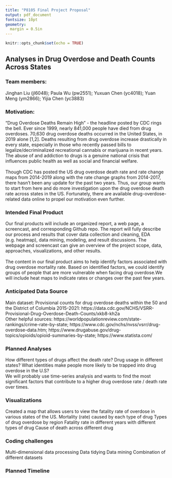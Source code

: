 ```yaml
---
title: "P8105 Final Project Proposal"
output: pdf_document
fontsize: 10pt
geometry: 
  margin = 0.5in
---
```


```r
knitr::opts_chunk$set(echo = TRUE)
```

## Analyses in Drug Overdose and Death Counts Across States
### Team members:
Jinghan Liu (jl6048); Paula Wu (pw2551); Yuxuan Chen (yc4018); Yuan Meng (ym2866); Yijia Chen (yc3883)

### Motivation:
“Drug Overdose Deaths Remain High” - the headline posted by CDC rings the bell. Ever since 1999, nearly 841,000 people have died from drug overdoses. 70,630 drug overdose deaths occurred in the United States, in 2019 alone [1,2]. Deaths resulting from drug overdose increase drastically in every state, especially in those who recently passed bills to legalize/decriminalized recreational cannabis or marijuana in recent years. The abuse of and addiction to drugs is a genuine national crisis that influences public health as well as social and financial welfare. <br><br>
Though CDC has posted the US drug overdose death rate and rate change maps from 2014-2019 along with the rate change graphs from 2014-2017, there hasn’t been any update for the past two years. Thus, our group wants to start from here and do more investigation upon the drug overdose death rate across states in the US. Fortunately, there are available drug-overdose-related data online to propel our motivation even further. 

### Intended Final Product
Our final products will include an organized report, a web page, a screencast, and corresponding Github repo. The report will fully describe our process and results that cover data collection and cleaning, EDA (e.g. heatmap), data mining, modeling, and result discussions. The webpage and screencast can give an overview of the project scope, data, approaches, visualizations, and other results.<br><br>
The content in our final product aims to help identify factors associated with drug overdose mortality rate. Based on identified factors, we could identify groups of people that are more vulnerable when facing drug overdose.We will include heat maps to indicate rates or changes over the past few years. 

### Anticipated Data Source
Main dataset: Provisional counts for drug overdose deaths within the 50 and the District of Columbia 2015-2021: https://data.cdc.gov/NCHS/VSRR-Provisional-Drug-Overdose-Death-Counts/xkb8-kh2a
<br>Other helpful sources:
https://worldpopulationreview.com/state-rankings/crime-rate-by-state; https://www.cdc.gov/nchs/nvss/vsrr/drug-overdose-data.htm; https://www.drugabuse.gov/drug-topics/opioids/opioid-summaries-by-state; https://www.statista.com/

### Planned Analyses
How different types of drugs affect the death rate? Drug usage in different states? What identities make people more likely to be trapped into drug overdose in the U.S? <br>
We will probably use time-series analysis and wants to find the most significant factors that contribute to a higher drug overdose rate / death rate over times. 

### Visualizations 
Created a map that allows users to view the fatality rate of overdose in various states of the US.
Mortality (rate) caused by each type of drug
Types of drug overdose by region 
Fatality rate in different years with different types of drug
Cause of death across different drug
 
### Coding challenges
Multi-dimensional data processing
Data tidying
Data mining
Combination of different datasets

### Planned Timeline
